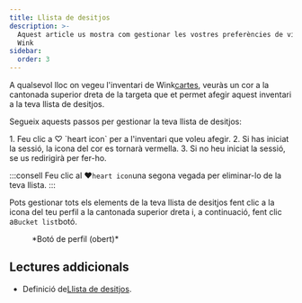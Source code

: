 ```yaml
---
title: Llista de desitjos
description: >-
  Aquest article us mostra com gestionar les vostres preferències de viatge a
  Wink
sidebar:
  order: 3
---
```


A qualsevol lloc on vegeu l'inventari de Wink[cartes](/studio/cards), veuràs un cor a la cantonada superior dreta de la targeta que et permet afegir aquest inventari a la teva llista de desitjos.

Segueix aquests passos per gestionar la teva llista de desitjos:

<Steps>
  1. Feu clic a ♡ `heart icon` per a l'inventari que voleu afegir.
  2. Si has iniciat la sessió, la icona del cor es tornarà vermella.
  3. Si no heu iniciat la sessió, se us redirigirà per fer-ho.
</Steps>


:::consell
Feu clic al ♥️`heart icon`una segona vegada per eliminar-lo de la teva llista.
:::

Pots gestionar tots els elements de la teva llista de desitjos fent clic a la icona del teu perfil a la cantonada superior dreta i, a continuació, fent clic a`Bucket list`botó.

<figure>
  <CloudinaryImage width="350" height="404" resize="scale" quality="best" alt="Botó de compte quan s'ha autenticat" src="academy/account-button-auth-open" errorImage="noimage_opaque_nyrtl0.png" />

  <figcaption>*Botó de perfil (obert)*</figcaption>
</figure>


## Lectures addicionals

* Definició de[Llista de desitjos](https://en.wikipedia.org/wiki/Bucket_list).

